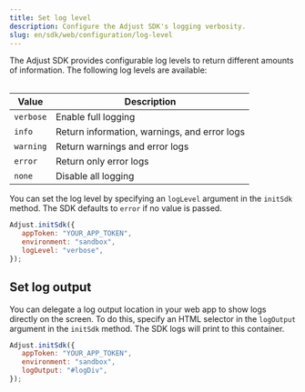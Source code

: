 ```yaml
---
title: Set log level
description: Configure the Adjust SDK's logging verbosity.
slug: en/sdk/web/configuration/log-level
---
```



The Adjust SDK provides configurable log levels to return different amounts of information. The following log levels are available:

<Table>

| Value     | Description                                  |
| --------- | -------------------------------------------- |
| `verbose` | Enable full logging                          |
| `info`    | Return information, warnings, and error logs |
| `warning` | Return warnings and error logs               |
| `error`   | Return only error logs                       |
| `none`    | Disable all logging                          |

</Table>

You can set the log level by specifying an `logLevel` argument in the `initSdk` method. The SDK defaults to `error` if no value is passed.

```js {4}
Adjust.initSdk({
   appToken: "YOUR_APP_TOKEN",
   environment: "sandbox",
   logLevel: "verbose",
});
```

## Set log output

You can delegate a log output location in your web app to show logs directly on the screen. To do this, specify an HTML selector in the `logOutput` argument in the `initSdk` method. The SDK logs will print to this container.

```js {4}
Adjust.initSdk({
   appToken: "YOUR_APP_TOKEN",
   environment: "sandbox",
   logOutput: "#logDiv",
});
```
